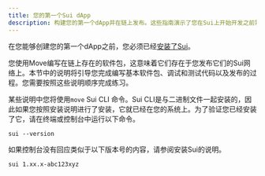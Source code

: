```yaml
---
title: 您的第一个Sui dApp
description: 构建您的第一个dApp并在链上发布。这些指南演示了您在Sui上开始开发之前需要了解的基础知识。
---
```


在您能够创建您的第一个dApp之前，您必须已经[安装了Sui](./getting-started/sui-install.mdx)。

您使用Move编写在链上存在的软件包，这意味着它们存在于您发布它们的Sui网络上。本节中的说明将引导您完成编写基本软件包、调试和测试代码以及发布的过程。您需要按照这些说明顺序完成练习。

某些说明中您将使用`move` Sui CLI 命令。Sui CLI是与二进制文件一起安装的，因此如果您按照安装说明进行了安装，它就已经在您的系统上。为了验证您已经安装了它，请在终端或控制台中运行以下命令。

```shell
sui --version
```

如果控制台没有回应类似于以下版本号的内容，请参阅安装Sui的说明。

```shell
sui 1.xx.x-abc123xyz
```